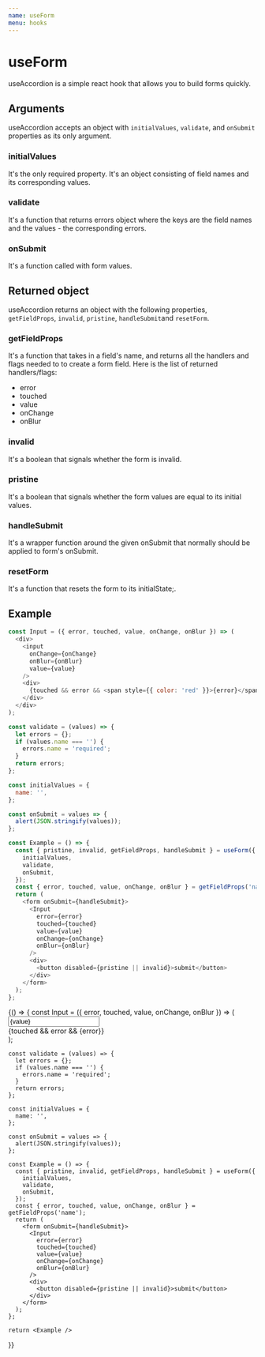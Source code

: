 ```yaml
---
name: useForm
menu: hooks
---
```


# useForm

useAccordion is a simple react hook that allows you to build forms quickly.



## Arguments

useAccordion accepts an object with `initialValues`, `validate`, and `onSubmit` properties as its only argument.

### **initialValues**

It's the only required property. It's an object consisting of field names and its corresponding values.

### **validate**

It's a function that returns errors object where the keys are the field names and the values - the corresponding errors.

### **onSubmit**

It's a function called with form values.



## Returned object

useAccordion returns an object with the following properties, `getFieldProps`, `invalid`, `pristine`, `handleSubmit`and `resetForm`.

### **getFieldProps**

It's a function that takes in a field's name, and returns all the handlers and flags needed to to create a form field.
Here is the list of returned handlers/flags:

- error
- touched
- value
- onChange
- onBlur

### **invalid**

It's a boolean that signals whether the form is invalid.

### **pristine**

It's a boolean that signals whether the form values are equal to its initial values.

### **handleSubmit**

It's a wrapper function around the given onSubmit that normally should be applied to form's onSubmit.

### **resetForm**

It's a function that resets the form to its initialState;.



## Example

```js
const Input = ({ error, touched, value, onChange, onBlur }) => (
  <div>
    <input
      onChange={onChange}
      onBlur={onBlur}
      value={value}
    />
    <div>
      {touched && error && <span style={{ color: 'red' }}>{error}</span>}
    </div>
  </div>
);

const validate = (values) => {
  let errors = {};
  if (values.name === '') {
    errors.name = 'required';
  }
  return errors;
};

const initialValues = {
  name: '',
};

const onSubmit = values => {
  alert(JSON.stringify(values));
};

const Example = () => {
  const { pristine, invalid, getFieldProps, handleSubmit } = useForm({
    initialValues,
    validate,
    onSubmit,
  });
  const { error, touched, value, onChange, onBlur } = getFieldProps('name');
  return (
    <form onSubmit={handleSubmit}>
      <Input
        error={error}
        touched={touched}
        value={value}
        onChange={onChange}
        onBlur={onBlur}
      />
      <div>
        <button disabled={pristine || invalid}>submit</button>
      </div>
    </form>
  );
};
```


<Playground>
  {() => {
    const Input = ({ error, touched, value, onChange, onBlur }) => (
      <div>
        <input
          onChange={onChange}
          onBlur={onBlur}
          value={value}
        />
        <div>
          {touched && error && <span style={{ color: 'red' }}>{error}</span>}
        </div>
      </div>
    );

    const validate = (values) => {
      let errors = {};
      if (values.name === '') {
        errors.name = 'required';
      }
      return errors;
    };

    const initialValues = {
      name: '',
    };

    const onSubmit = values => {
      alert(JSON.stringify(values));
    };

    const Example = () => {
      const { pristine, invalid, getFieldProps, handleSubmit } = useForm({
        initialValues,
        validate,
        onSubmit,
      });
      const { error, touched, value, onChange, onBlur } = getFieldProps('name');
      return (
        <form onSubmit={handleSubmit}>
          <Input
            error={error}
            touched={touched}
            value={value}
            onChange={onChange}
            onBlur={onBlur}
          />
          <div>
            <button disabled={pristine || invalid}>submit</button>
          </div>
        </form>
      );
    };

    return <Example />
  }}
</Playground>

